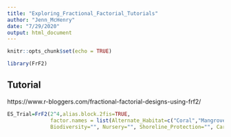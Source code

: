 ```yaml
---
title: "Exploring_Fractional_Factorial_Tutorials"
author: "Jenn_McHenry"
date: "7/29/2020"
output: html_document
---
```


```r
knitr::opts_chunk$set(echo = TRUE)

library(FrF2)
```


## Tutorial
https://www.r-bloggers.com/fractional-factorial-designs-using-frf2/

```r


ES_Trial=FrF2(2^4,alias.block.2fis=TRUE, 
              factor.names = list(Alternate_Habitat=c("Coral","Mangroves"),
              Biodiversity="", Nursery="", Shoreline_Protection="", Carbon_Storage="", Recreational_Fishing="", Commercial_Fishing="",Boating_Navigation="",Swimming_Snorkeling="",Diving_Tourism=""), default.levels = c("0","1"))


```

